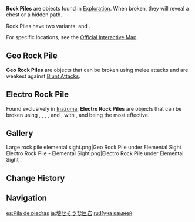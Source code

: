 {{See also|Small Rock Pile|Rock Pile (Chest)}}
{{Terminology Infobox
|image        = <gallery>
Large rock pile.png|Geo
Electro Rock Pile.png|Electro
</gallery>
|type         = Exploration
}}
'''Rock Piles''' are objects found in [[Exploration]]. When broken, they will reveal a chest or a hidden path.

Rock Piles have two variants: {{Geo}} and {{Electro}}.

For specific locations, see the [https://act.hoyolab.com/ys/app/interactive-map/index.html?lang=en-us#/map/2?shown_types=72 Official Interactive Map]

==Geo Rock Pile==
'''Geo Rock Piles''' are {{Geo}} objects that can be broken using melee attacks and are weakest against [[Blunt Attack]]s.
{{Elemental Shield Data|Geo|1|Geo Rock Pile|cryoonly=1}}

==Electro Rock Pile==
Found exclusively in [[Inazuma]], '''Electro Rock Piles''' are {{Electro}} objects that can be broken using {{Anemo}}, {{Cryo}}, {{Dendro}}, {{Geo}}, and {{Pyro}}, with {{Cryo}}, {{Dendro}} and {{Pyro}} being the most effective.
{{Elemental Shield Data|Electro|2|Electro Rock Pile|noec=1|usage=2}}

==Gallery==
<gallery>
Large rock pile elemental sight.png|Geo Rock Pile under Elemental Sight
Electro Rock Pile - Elemental Sight.png|Electro Rock Pile under Elemental Sight
</gallery>

==Change History==
{{Change History|1.0}}

==Navigation==
{{Exploration Navbox}}

[[es:Pila de piedras]]
[[ja:壊せそうな巨岩]]
[[ru:Куча камней]]